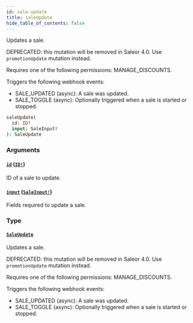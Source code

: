 ```yaml
---
id: sale-update
title: saleUpdate
hide_table_of_contents: false
---
```


Updates a sale.

DEPRECATED: this mutation will be removed in Saleor 4.0. Use `promotionUpdate` mutation instead.

Requires one of the following permissions: MANAGE_DISCOUNTS.

Triggers the following webhook events:

- SALE_UPDATED (async): A sale was updated.
- SALE_TOGGLE (async): Optionally triggered when a sale is started or stopped.

```graphql
saleUpdate(
  id: ID!
  input: SaleInput!
): SaleUpdate
```

### Arguments

#### [`id`](#) ([`ID!`](../../../developer/api-reference/scalars/id))

ID of a sale to update.

#### [`input`](#) ([`SaleInput!`](../../../developer/api-reference/inputs/sale-input))

Fields required to update a sale.

### Type

#### [`SaleUpdate`](../../../developer/api-reference/objects/sale-update)

Updates a sale.

DEPRECATED: this mutation will be removed in Saleor 4.0. Use `promotionUpdate` mutation instead.

Requires one of the following permissions: MANAGE_DISCOUNTS.

Triggers the following webhook events:

- SALE_UPDATED (async): A sale was updated.
- SALE_TOGGLE (async): Optionally triggered when a sale is started or stopped.

